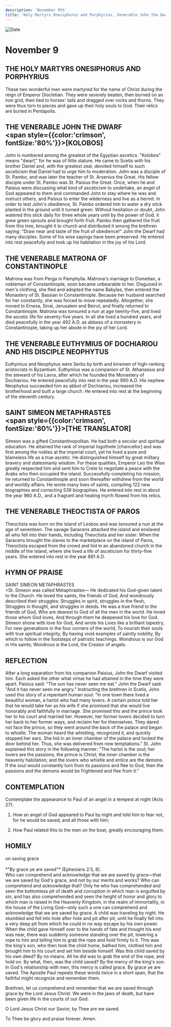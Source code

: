 ```yaml
---
description: 'November 9th'
title: 'Holy Martyrs Onesiphorus and Porphyrius, Venerable John the Dwarf, Venerable Matrona of Constantinople, Venerable Euthymius of Dochiariou'
---
```


<CustomPaginator />
<RunningHead />

<Image src="/title-imprint.png" height={68} width={50} alt="Date" className="title-imprint"/>

# <div id="date">November <Image className="four-dot" src="/four-dot.png" height={15} width={15} alt="" />9</div>

## THE HOLY MARTYRS ONESIPHORUS AND PORPHYRIUS

These two wonderful men were martyred for the name of Christ during the reign of Emperor Diocletian. They were severely beaten, then burned on an iron grid, then tied to horses' tails and dragged over rocks and thorns. They were thus torn to pieces and gave up their holy souls to God. Their relics are buried in Pentapolis.

## THE VENERABLE JOHN THE DWARF <br /><span style={{color:'crimson', fontSize:'80%'}}>[KOLOBOS]</span>

John is numbered among the greatest of the Egyptian ascetics. "Kolobos" means "dwarf," for he was of little stature. He came to Scetis with his brother Daniel and, with the greatest zeal, devoted himself to such asceticism that Daniel had to urge him to moderation. John was a disciple of St. Pambo, and was later the teacher of St. Arsenius the Great. His fellow disciple under St. Pambo was St. Paisius the Great. Once, when he and Paisius were discussing what kind of asceticism to undertake, an angel of God appeared to them and commanded John to stay where he was and instruct others, and Paisius to enter the wilderness and live as a hermit. In order to test John's obedience, St. Pambo ordered him to water a dry stick planted in the ground until it turned green. Without hesitation or doubt, John watered this stick daily for three whole years until by the power of God, it grew green sprouts and brought forth fruit. Pambo then gathered the fruit from this tree, brought it to church and distributed it among the brethren saying: "Draw near and taste of the fruit of obedience!" John the Dwarf had many disciples. Some of his wise sayings have been preserved. He entered into rest peacefully and took up his habitation in the joy of his Lord.

## THE VENERABLE MATRONA OF CONSTANTINOPLE

Matrona was from Perga in Pamphylia. Matrona's marriage to Dometian, a nobleman of Constantinople, soon became unbearable to her. Disguised in men's clothing, she fled and adopted the name Babylas, then entered the Monastery of St. Bassian in Constantinople. Because her husband searched for her constantly, she was forced to move repeatedly. Altogether, she moved to Emesa, Sinai, Jerusalem and Beirut, and finally returned to Constantinople. Matrona was tonsured a nun at age twenty-five, and lived the ascetic life for seventy-five years. In all she lived a hundred years, and died peacefully in the year 492 A.D. as abbess of a monastery in Constantinople, taking up her abode in the joy of her Lord.

## THE VENERABLE EUTHYMIUS OF DOCHIARIOU AND HIS DISCIPLE NEOPHYTUS

Euthymius and Neophytus were Serbs by birth and kinsmen of high-ranking aristocrats in Byzantium. Euthymius was a companion of St. Athanasius and the steward of his Lavra, after which he founded the Monastery of Dochiariou. He entered peacefully into rest in the year 990 A.D. His nephew Neophytus succeeded him as abbot of Dochiariou, increased the brotherhood and built a large church. He entered into rest at the beginning of the eleventh century.

## SAINT SIMEON METAPHRASTES <br /><span style={{color:'crimson', fontSize:'80%'}}>[THE TRANSLATOR]</span>

Simeon was a gifted Constantinopolitan. He had both a secular and spiritual education. He attained the rank of imperial logothete [chancellor] and was first among the nobles at the imperial court, yet he lived a pure and blameless life as a true ascetic. He distinguished himself by great military bravery and statesmanly wisdom. For these qualities, Emperor Leo the Wise greatly respected him and sent him to Crete to negotiate a peace with the Arabs who then occupied the island. Successfully completing his mission, he returned to Constantinople and soon thereafter withdrew from the world and worldly affairs. He wrote many lives of saints, compiling 122 new biographies and correcting 539 biographies. He entered into rest in about the year 960 A.D., and a fragrant and healing myrrh flowed from his relics.

## THE VENERABLE THEOCTISTA OF PAROS

Theoctista was born on the island of Lesbos and was tonsured a nun at the age of seventeen. The savage Saracens attacked the island and enslaved all who fell into their hands, including Theoctista and her sister. When the Saracens brought the slaves to the marketplace on the island of Paros, Theoctista escaped from the crowd and hid in an abandoned church in the middle of the island, where she lived a life of asceticism for thirty-five years. She entered into rest in the year 881 A.D.


## HYMN OF PRAISE
<div style={{textAlign:'center', color:'crimson', fontWeight:'bold'}}>
SAINT SIMEON METAPHRASTES
</div>
>St. Simeon was called Metaphrastes—  
He dedicated his God-given talent to the Church.  
He loved the saints, the friends of God,  
And wondrously described their struggles:  
Struggles in spirit, struggles in the flesh,  
Struggles in thought, and struggles in deeds.  
He was a true friend to the friends of God,  
Who are dearest to God of all the men in the world.  
He loved those whom God loves,  
And through them he deepened his love for God.  
Simeon shone with love for God,  
And wrote his Lives like a brilliant tapestry,  
For new generations in the four corners of the world,  
To nourish their souls with true spiritual integrity,  
By having vivid examples of saintly nobility,  
By which to follow in the footsteps of patristic teachings.  
Wondrous is our God in His saints;  
Wondrous is the Lord, the Creator of angels.  


## REFLECTION

After a long separation from his companion Paisius, John the Dwarf visited him. Each asked the other what virtue he had attained in the time they were apart. Paisius said: "The sun has never seen me eat." John the Dwarf said: "And it has never seen me angry." Instructing the brethren in Scetis, John used this story of a repentant human soul: "In one town there lived a beautiful woman, a harlot who had many lovers. A certain prince told her that he would take her as his wife if she promised that she would live honorably and faithfully in marriage. She promised this and the prince took her to his court and married her. However, her former lovers decided to turn her back to her former ways, and reclaim her for themselves. They dared not face the prince, so they went around the back of the palace and began to whistle. The woman heard the whistling, recognized it, and quickly stopped her ears. She hid in an inner chamber of the palace and locked the door behind her. Thus, she was delivered from new temptations." St. John explained this story in the following manner: "The harlot is the soul; her lovers are the passions; the prince is Christ; the inner chamber is the heavenly habitation; and the lovers who whistle and entice are the demons. If the soul would constantly turn from its passions and flee to God, then the passions and the demons would be frightened and flee from it."


## CONTEMPLATION

Contemplate the appearance to Paul of an angel in a tempest at night (Acts 27):

1. How an angel of God appeared to Paul by night and told him to fear not, for he would be saved, and all those with him;

2. How Paul related this to the men on the boat, greatly encouraging them.


## HOMILY
<div style={{textAlign:'center', color:'crimson', fontWeight:'bold'}}>
on saving grace
</div>
<br />
<div style={{textAlign:'right'}}>
*"By grace ye are saved"* (Ephesians 2:5, 8).
</div>
Who can comprehend and acknowledge that we are saved by grace—that we are saved by God's grace, and not by our merits and works? Who can comprehend and acknowledge that? Only he who has comprehended and seen the bottomless pit of death and corruption in which man is engulfed by sin, and has also comprehended and seen the height of honor and glory to which man is raised in the Heavenly Kingdom, in the realm of immortality, in the house of the Living God—only such a one can comprehend and acknowledge that we are saved by grace. A child was traveling by night. He stumbled and fell into hole after hole and pit after pit, until he finally fell into a very deep pit from which he could in no way escape by his own power. When the child gave himself over to the hands of fate and thought his end was near, there was suddenly someone standing over the pit, lowering a rope to him and telling him to grab the rope and hold firmly to it. This was the king's son, who then took the child home, bathed him, clothed him and brought him to his court and set him beside himself. Was this child saved by his own deed? By no means. All he did was to grab the end of the rope, and hold on. By what, then, was the child saved? By the mercy of the king's son. In God's relationship with men, this mercy is called grace. By grace ye are saved. The Apostle Paul repeats these words twice in a short span, that the faithful might recognize and remember them.

Brethren, let us comprehend and remember that we are saved through grace by the Lord Jesus Christ. We were in the jaws of death, but have been given life in the courts of our God.

O Lord Jesus Christ our Savior, by Thee are we saved.

To Thee be glory and praise forever. Amen.

